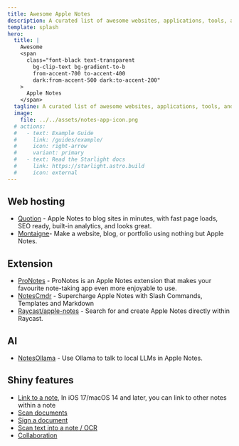 ```yaml
---
title: Awesome Apple Notes
description: A curated list of awesome websites, applications, tools, and shiny things for Apple Notes.
template: splash
hero:
  title: |
    Awesome
    <span
      class="font-black text-transparent
        bg-clip-text bg-gradient-to-b
        from-accent-700 to-accent-400
        dark:from-accent-500 dark:to-accent-200"
    >
      Apple Notes
    </span>
  tagline: A curated list of awesome websites, applications, tools, and shiny things for Apple Notes.
  image:
    file: ../../assets/notes-app-icon.png
  # actions:
  #   - text: Example Guide
  #     link: /guides/example/
  #     icon: right-arrow
  #     variant: primary
  #   - text: Read the Starlight docs
  #     link: https://starlight.astro.build
  #     icon: external
---
```


## Web hosting

- [Quotion](https://quotion.co/) - Apple Notes to blog sites in minutes, with fast page loads, SEO ready, built-in analytics, and looks great.
- [Montaigne](https://montaigne.io/)- Make a website, blog, or portfolio using nothing but Apple Notes.

## Extension

- [ProNotes](https://www.pronotes.app) - ProNotes is an Apple Notes extension that makes your favourite note-taking app even more enjoyable to use.
- [NotesCmdr](https://smallest.app/notescmdr/) - Supercharge Apple Notes with Slash Commands, Templates and Markdown
- [Raycast/apple-notes](https://www.raycast.com/raycast/apple-notes) - Search for and create Apple Notes directly within Raycast.

## AI

- [NotesOllama](https://smallest.app/notesollama/) - Use Ollama to talk to local LLMs in Apple Notes.

## Shiny features

- [Link to a note](https://support.apple.com/en-us/118442#:~:text=to%20your%20notes.-,Link%20to%20a%20note,-In%20iOS%2017), In iOS 17/macOS 14 and later, you can link to other notes within a note
- [Scan documents](https://support.apple.com/en-us/108963#:~:text=iPhone%20or%20iPad.-,Scan%20a%20document,-Open%20Notes%20and)
- [Sign a document](https://support.apple.com/en-us/108963#:~:text=your%20Mac.-,Sign%20a%20document,-Open%20Notes%2C%20then)
- [Scan text into a note / OCR](https://support.apple.com/guide/iphone/scan-text-and-documents-iph653f28965/ios)
- [Collaboration](https://support.apple.com/guide/iphone/share-and-collaborate-iphe4d04f674/ios)
